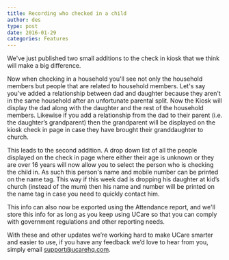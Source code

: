 ```yaml
---
title: Recording who checked in a child
author: des
type: post
date: 2016-01-29
categories: Features
---
```


We've just published two small additions to the check in kiosk that we think will make a big difference.

Now when checking in a household you'll see not only the household members but people that are related to household members. Let's say you've added a relationship between dad and daughter because they aren't in the same household after an unfortunate parental split. Now the Kiosk will display the dad along with the daughter and the rest of the household members. Likewise if you add a relationship from the dad to their parent (i.e. the daughter’s grandparent) then the grandparent will be displayed on the kiosk check in page in case they have brought their granddaughter to church.

This leads to the second addition. A drop down list of all the people displayed on the check in page where either their age is unknown or they are over 16 years will now allow you to select the person who is checking the child in. As such this person's name and mobile number can be printed on the name tag. This way if this week dad is dropping his daughter at kid’s church (instead of the mum) then his name and number will be printed on the name tag in case you need to quickly contact him.

This info can also now be exported using the Attendance report, and we'll store this info for as long as you keep using UCare so that you can comply with government regulations and other reporting needs.

With these and other updates we’re working hard to make UCare smarter and easier to use, if you have any feedback we’d love to hear from you, simply email support@ucarehq.com.
